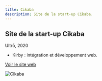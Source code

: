 ```yaml
---
title: Cikaba
description: Site de la start-up Cikaba.
---
```


Site de la start-up Cikaba
--------------------------

Ultrō, 2020

* Kirby : intégration et développement web.

<a href="https://www.cikaba.com" target="_blank" rel="noopener" class="link-forward">Voir le site web</a>

![Cikaba](../images/cikaba-1.jpg)
